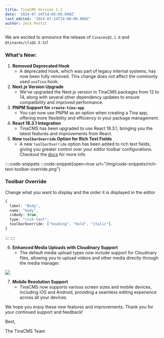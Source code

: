 ```yaml
---
title: TinaCMS Version 2.1
date: '2024-07-24T14:00:00.000Z'
last_edited: '2024-07-24T14:00:00.000Z'
author: Jack Pettit
---
```


We are excited to announce the release of `tinacms@2.1.0` and `@tinacms/cli@1.5.51`!

### What's New:

1. **Removed Deprecated Hook**
   * A deprecated hook, which was part of legacy internal systems, has now been fully removed. This change does not affect the commonly used `useTina` hook.
2. **Next.js Version Upgrade**
   * We've upgraded the Next.js version in TinaCMS packages from 12 to 14, along with several other dependency updates to ensure compatibility and improved performance.
3. **PNPM Support for `create-tina-app`**
   * You can now use PNPM as an option when creating a Tina app, offering more flexibility and efficiency in your package management.
4. **React 18.3.1 Integration**
   * TinaCMS has been upgraded to use React 18.3.1, bringing you the latest features and improvements from React.
5. **New `toolbarOverride` Option for Rich Text Fields**
   * A new `toolbarOverride` option has been added to rich text fields, giving you greater control over your editor toolbar configurations. Checkout the [docs](/docs/reference/types/rich-text/) for more info

::::code-snippets
:::code-snippet{open=true url="/img/code-snippets/rich-text-toolbar-override.png"}

### Toolbar Override

Change what you want to display and the order it is displayed in the editor

```ts
{
  label: "Body",
  name: "body",
  isBody: true,
  type: "rich-text",
  toolbarOverride: ["heading", "bold", "italic"],
}
```

:::
::::

6. **Enhanced Media Uploads with Cloudinary Support**
   * The default media upload types now include support for Cloudinary files, allowing you to upload videos and other media directly through the media manager.

![](https://res.cloudinary.com/forestry-demo/image/upload/v1721880641/blog-media/2.1/351543729-f4b352d6-83c9-4f13-af38-8faa0e41f993_q8kuz7.png)

7. **Mobile Resolution Support**
   * TinaCMS now supports various screen sizes and mobile devices, including iOS and Android, providing a seamless editing experience across all your devices.

We hope you enjoy these new features and improvements. Thank you for your continued support and feedback!


Best,

The TinaCMS Team
